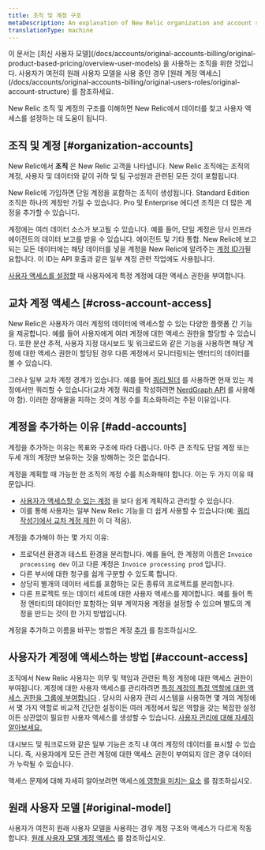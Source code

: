 ```yaml
---
title: 조직 및 계정 구조
metaDescription: An explanation of New Relic organization and account structure.
translationType: machine
---
```


<Callout variant="tip">
  이 문서는 [최신 사용자 모델](/docs/accounts/original-accounts-billing/original-product-based-pricing/overview-user-models) 을 사용하는 조직을 위한 것입니다. 사용자가 여전히 원래 사용자 모델을 사용 중인 경우 [원래 계정 액세스](/docs/accounts/original-accounts-billing/original-users-roles/original-account-structure) 를 참조하세요.
</Callout>

New Relic 조직 및 계정의 구조를 이해하면 New Relic에서 데이터를 찾고 사용자 액세스를 설정하는 데 도움이 됩니다.

## 조직 및 계정 [#organization-accounts]

New Relic에서 **조직** 은 New Relic 고객을 나타냅니다. New Relic 조직에는 조직의 계정, 사용자 및 데이터와 같이 귀하 및 팀 구성원과 관련된 모든 것이 포함됩니다.

New Relic에 가입하면 단일 계정을 포함하는 조직이 생성됩니다. Standard Edition 조직은 하나의 계정만 가질 수 있습니다. Pro 및 Enterprise 에디션 조직은 더 많은 계정을 추가할 수 있습니다.

계정에는 여러 데이터 소스가 보고될 수 있습니다. 예를 들어, 단일 계정은 당사 인프라 에이전트의 데이터 보고를 받을 수 있습니다. <InlinePopover type="apm"/>에이전트 및 기타 통합. New Relic에 보고되는 모든 데이터에는 해당 데이터를 넣을 계정을 New Relic에 알려주는 [계정 ID가](/docs/accounts/accounts-billing/account-structure/account-id)필요합니다. 이 ID는 API 호출과 같은 일부 계정 관련 작업에도 사용됩니다.

[사용자 액세스를 설정할](#account-access) 때 사용자에게 특정 계정에 대한 액세스 권한을 부여합니다.

## 교차 계정 액세스 [#cross-account-access]

New Relic은 사용자가 여러 계정의 데이터에 액세스할 수 있는 다양한 플랫폼 간 기능을 제공합니다. 예를 들어 사용자에게 여러 계정에 대한 액세스 권한을 할당할 수 있습니다. 또한 분산 추적, 사용자 지정 대시보드 및 워크로드와 같은 기능을 사용하면 해당 계정에 대한 액세스 권한이 할당된 경우 다른 계정에서 모니터링되는 엔터티의 데이터를 볼 수 있습니다.

그러나 일부 교차 계정 경계가 있습니다. 예를 들어 [쿼리 빌더](/docs/query-your-data/explore-query-data/query-builder/introduction-query-builder) 를 사용하면 현재 있는 계정에서만 쿼리할 수 있습니다(교차 계정 쿼리를 작성하려면 [NerdGraph API](/docs/apis/nerdgraph/examples/nerdgraph-nrql-tutorial) 를 사용해야 함). 이러한 장애물을 피하는 것이 계정 수를 최소화하려는 주된 이유입니다.

## 계정을 추가하는 이유 [#add-accounts]

계정을 추가하는 이유는 목표와 구조에 따라 다릅니다. 아주 큰 조직도 단일 계정 또는 두세 개의 계정만 보유하는 것을 방해하는 것은 없습니다.

계정을 계획할 때 가능한 한 조직의 계정 수를 최소화해야 합니다. 이는 두 가지 이유 때문입니다.

* [사용자가 액세스할 수 있는 계정](#account-access) 을 보다 쉽게 계획하고 관리할 수 있습니다.
* 이를 통해 사용자는 일부 New Relic 기능을 더 쉽게 사용할 수 있습니다(예: [쿼리 작성기에서 교차 계정 제한](#cross-account-access) 이 더 적음).

계정을 추가해야 하는 몇 가지 이유:

* 프로덕션 환경과 테스트 환경을 분리합니다. 예를 들어, 한 계정의 이름은 `Invoice processing dev` 이고 다른 계정은 `Invoice processing prod` 입니다.
* 다른 부서에 대한 청구를 쉽게 구분할 수 있도록 합니다.
* 상당히 별개의 데이터 세트를 포함하는 모든 종류의 프로젝트를 분리합니다.
* 다른 프로젝트 또는 데이터 세트에 대한 사용자 액세스를 제어합니다. 예를 들어 특정 엔터티의 데이터만 포함하는 외부 계약자용 계정을 설정할 수 있으며 별도의 계정을 만드는 것이 한 가지 방법입니다.

계정을 추가하고 이름을 바꾸는 방법은 계정 [추가](/docs/accounts/accounts-billing/account-structure/add-accounts) 를 참조하십시오.

## 사용자가 계정에 액세스하는 방법 [#account-access]

조직에서 New Relic 사용자는 의무 및 책임과 관련된 특정 계정에 대한 액세스 권한이 부여됩니다. 계정에 대한 사용자 액세스를 관리하려면 [특정 계정의 특정 역할에 대한 액세스 권한을 그룹에 부여합니다](/docs/accounts/accounts-billing/new-relic-one-user-management/user-management-concepts#understand-concepts) . 당사의 사용자 관리 시스템을 사용하면 몇 개의 계정에서 몇 가지 역할로 비교적 간단한 설정이든 여러 계정에서 많은 역할을 갖는 복잡한 설정이든 상관없이 필요한 사용자 액세스를 생성할 수 있습니다. [사용자 관리에 대해 자세히 알아보세요.](/docs/accounts/accounts-billing/new-relic-one-user-management)

대시보드 및 워크로드와 같은 일부 기능은 조직 내 여러 계정의 데이터를 표시할 수 있습니다. 즉, 사용자에게 모든 관련 계정에 대한 액세스 권한이 부여되지 않은 경우 데이터가 누락될 수 있습니다.

액세스 문제에 대해 자세히 알아보려면 액세스[에 영향을 미치는 요소](/docs/accounts/accounts-billing/account-structure/factors-affecting-access-features-data/) 를 참조하십시오.

## 원래 사용자 모델 [#original-model]

사용자가 여전히 원래 사용자 모델을 사용하는 경우 계정 구조와 액세스가 다르게 작동합니다. [원래 사용자 모델 계정 액세스](/docs/accounts/original-accounts-billing/original-users-roles/original-account-structure) 를 참조하십시오.